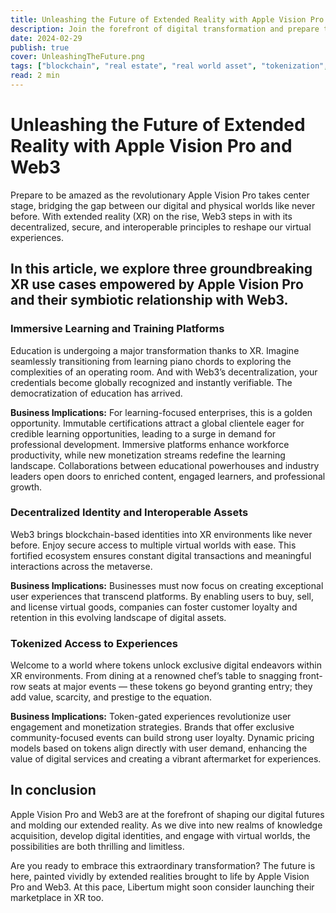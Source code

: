 ```yaml
---
title: Unleashing the Future of Extended Reality with Apple Vision Pro and Web3
description: Join the forefront of digital transformation and prepare to embrace a world painted vividly by XR technologies and decentralized principles.
date: 2024-02-29
publish: true
cover: UnleashingTheFuture.png
tags: ["blockchain", "real estate", "real world asset", "tokenization", "property investment"]
read: 2 min
---
```


# Unleashing the Future of Extended Reality with Apple Vision Pro and Web3

Prepare to be amazed as the revolutionary Apple Vision Pro takes center stage, bridging the gap between our digital and physical worlds like never before. With extended reality (XR) on the rise, Web3 steps in with its decentralized, secure, and interoperable principles to reshape our virtual experiences.

## In this article, we explore three groundbreaking XR use cases empowered by Apple Vision Pro and their symbiotic relationship with Web3.

### Immersive Learning and Training Platforms

Education is undergoing a major transformation thanks to XR. Imagine seamlessly transitioning from learning piano chords to exploring the complexities of an operating room. And with Web3’s decentralization, your credentials become globally recognized and instantly verifiable. The democratization of education has arrived.

**Business Implications:**
For learning-focused enterprises, this is a golden opportunity. Immutable certifications attract a global clientele eager for credible learning opportunities, leading to a surge in demand for professional development. Immersive platforms enhance workforce productivity, while new monetization streams redefine the learning landscape. Collaborations between educational powerhouses and industry leaders open doors to enriched content, engaged learners, and professional growth.

### Decentralized Identity and Interoperable Assets

Web3 brings blockchain-based identities into XR environments like never before. Enjoy secure access to multiple virtual worlds with ease. This fortified ecosystem ensures constant digital transactions and meaningful interactions across the metaverse.

**Business Implications:**
Businesses must now focus on creating exceptional user experiences that transcend platforms. By enabling users to buy, sell, and license virtual goods, companies can foster customer loyalty and retention in this evolving landscape of digital assets.

### Tokenized Access to Experiences

Welcome to a world where tokens unlock exclusive digital endeavors within XR environments. From dining at a renowned chef’s table to snagging front-row seats at major events — these tokens go beyond granting entry; they add value, scarcity, and prestige to the equation.

**Business Implications:**
Token-gated experiences revolutionize user engagement and monetization strategies. Brands that offer exclusive community-focused events can build strong user loyalty. Dynamic pricing models based on tokens align directly with user demand, enhancing the value of digital services and creating a vibrant aftermarket for experiences.

## In conclusion 

Apple Vision Pro and Web3 are at the forefront of shaping our digital futures and molding our extended reality. As we dive into new realms of knowledge acquisition, develop digital identities, and engage with virtual worlds, the possibilities are both thrilling and limitless.

Are you ready to embrace this extraordinary transformation? The future is here, painted vividly by extended realities brought to life by Apple Vision Pro and Web3. At this pace, Libertum might soon consider launching their marketplace in XR too.
